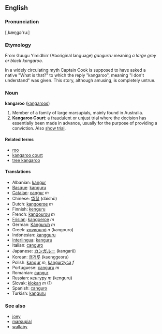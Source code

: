 ==English==
===Pronunciation===
[,kæŋgə'ru:]
===Etymology===
From Guugu Yimidhirr (Aboriginal language) ''gangurru'' meaning ''a large grey or black kangaroo''. 

In a widely circulating myth Captain Cook is supposed to have asked a native "What is that?" to which the reply "kangaroo", meaning "I don't understand" was given. This story, although amusing, is completely untrue.

===Noun===
'''kangaroo''' ([[kangaroos]])

#Member of a family of large marsupials, mainly found in Australia.
#'''Kangaroo Court''': a [[fraudulent]] or [[unjust]] trial where the decision has essentially been made in advance, usually for the purpose of providing a conviction.  Also [[show trial]].

====Related terms====
*[[roo]]
*[[kangaroo court]]
*[[tree kangaroo]]

====Translations====
*Albanian: [[kangur]]
*[[Basque]]: [[kanguru]]
*[[Catalan]]: [[cangur]] ''m''
*Chinese: [[袋鼠]] (dàishǔ)
*Dutch: [[kangoeroe]] ''m''
*Finnish: [[kenguru]]
*French: [[kangourou]] ''m''
*[[Frisian]]: [[kangoeroe]] ''m''
*German: [[Känguruh]] ''m''
*Greek: [[καγκουρό]] ''n'' (kangouro)
*Indonesian: [[kangguru]]
*[[Interlingua]]: [[kanguru]]
*Italian: [[canguro]]
*Japanese: [[カンガルー]] (kangarū)
*Korean: [[캥거루]] (kaenggeoru)
*Polish: [[kangur]] ''m'', [[kangurzyca]] ''f''
*Portuguese: [[canguru]] ''m''
*Romanian: [[cangur]]
*Russian: [[кенгуру]] ''m'' (kenguru)
*Slovak: [[klokan]] ''m'' (1)
*Spanish: [[canguro]]
*Turkish: [[kanguru]]

===See also===
*[[joey]]
*[[marsupial]]
*[[wallaby]]